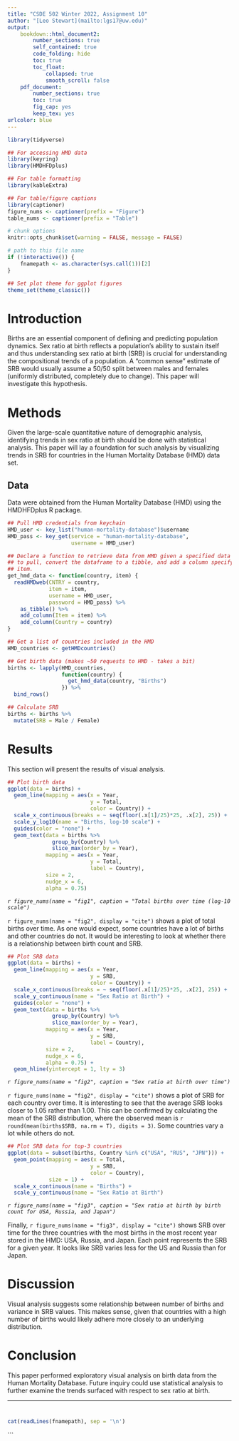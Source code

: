 ```yaml
---
title: "CSDE 502 Winter 2022, Assignment 10"
author: "[Leo Stewart](mailto:lgs17@uw.edu)"
output: 
    bookdown::html_document2:
        number_sections: true
        self_contained: true
        code_folding: hide
        toc: true
        toc_float:
            collapsed: true
            smooth_scroll: false
    pdf_document:
        number_sections: true
        toc: true
        fig_cap: yes
        keep_tex: yes
urlcolor: blue 
---
```


<!--these following settings control width and also make a DIV tag for black outlines for figures-->
<style type="text/css">
.main-container {
  max-width: 2400px !important;
  margin-left: auto;
  margin-right: auto;
}
</style>

<style>
.outline {
   background-color: #000000;
   padding:1px;
   display: inline-block;
}
</style>

```r
library(tidyverse)

## For accessing HMD data
library(keyring)
library(HMDHFDplus)

## For table formatting
library(kableExtra)

## For table/figure captions
library(captioner)
figure_nums <- captioner(prefix = "Figure")
table_nums <- captioner(prefix = "Table")

# chunk options
knitr::opts_chunk$set(warning = FALSE, message = FALSE)

# path to this file name
if (!interactive()) {
    fnamepath <- as.character(sys.call(1))[2]
}

## Set plot theme for ggplot figures
theme_set(theme_classic())
```

# Introduction
Births are an essential component of defining and predicting population dynamics. Sex ratio at birth reflects a population's ability to sustain itself and thus understanding sex ratio at birth (SRB) is crucial for understanding the compositional trends of a population. A "common sense" estimate of SRB would usually assume a 50/50 split between males and females (uniformly distributed, completely due to change). This paper will investigate this hypothesis.

# Methods
Given the large-scale quantitative nature of demographic analysis, identifying trends in sex ratio at birth should be done with statistical analysis. This paper will lay a foundation for such analysis by visualizing trends in SRB for countries in the Human Mortality Database (HMD) data set.

## Data
Data were obtained from the Human Mortality Database (HMD) using the HMDHFDplus R package.

```r
## Pull HMD credentials from keychain
HMD_user <- key_list("human-mortality-database")$username
HMD_pass <- key_get(service = "human-mortality-database", 
                    username = HMD_user)

## Declare a function to retrieve data from HMD given a specified data item 
## to pull, convert the dataframe to a tibble, and add a column specifying the 
## item.
get_hmd_data <- function(country, item) {
  readHMDweb(CNTRY = country, 
             item = item,
             username = HMD_user, 
             password = HMD_pass) %>%
    as_tibble() %>%
    add_column(Item = item) %>%
    add_column(Country = country)
}

## Get a list of countries included in the HMD
HMD_countries <- getHMDcountries()

## Get birth data (makes ~50 requests to HMD - takes a bit)
births <- lapply(HMD_countries,
                 function(country) {
                   get_hmd_data(country, "Births")
                 }) %>%
  bind_rows()

## Calculate SRB
births <- births %>%
  mutate(SRB = Male / Female)
```

# Results
This section will present the results of visual analysis.

```r
## Plot birth data
ggplot(data = births) +
  geom_line(mapping = aes(x = Year, 
                          y = Total,
                          color = Country)) +
  scale_x_continuous(breaks = ~ seq(floor(.x[1]/25)*25, .x[2], 25)) +
  scale_y_log10(name = "Births, log-10 scale") +
  guides(color = "none") +
  geom_text(data = births %>%
              group_by(Country) %>%
              slice_max(order_by = Year),
            mapping = aes(x = Year, 
                          y = Total,
                          label = Country),
            size = 2,
            nudge_x = 6,
            alpha = 0.75)
```

_`r figure_nums(name = "fig1", caption = "Total births over time (log-10 scale")`_


`r figure_nums(name = "fig2", display = "cite")` shows a plot of total births over time. As one would expect, some countries have a lot of births and other countries do not. It would be interesting to look at whether there is a relationship between birth count and SRB.

```r
## Plot SRB data
ggplot(data = births) +
  geom_line(mapping = aes(x = Year, 
                          y = SRB,
                          color = Country)) +
  scale_x_continuous(breaks = ~ seq(floor(.x[1]/25)*25, .x[2], 25)) +
  scale_y_continuous(name = "Sex Ratio at Birth") +
  guides(color = "none") +
  geom_text(data = births %>%
              group_by(Country) %>%
              slice_max(order_by = Year),
            mapping = aes(x = Year, 
                          y = SRB,
                          label = Country),
            size = 2,
            nudge_x = 6,
            alpha = 0.75) +
  geom_hline(yintercept = 1, lty = 3)
```

_`r figure_nums(name = "fig2", caption = "Sex ratio at birth over time")`_


`r figure_nums(name = "fig2", display = "cite")` shows a plot of SRB for each country over time. It is interesting to see that the average SRB looks closer to 1.05 rather than 1.00. This can be confirmed by calculating the mean of the SRB distribution, where the observed mean is `r round(mean(births$SRB, na.rm = T), digits = 3)`. Some countries vary a lot while others do not.

```r
## Plot SRB data for top-3 countries
ggplot(data = subset(births, Country %in% c("USA", "RUS", "JPN"))) +
  geom_point(mapping = aes(x = Total, 
                          y = SRB,
                          color = Country),
             size = 1) +
  scale_x_continuous(name = "Births") +
  scale_y_continuous(name = "Sex Ratio at Birth")
```

_`r figure_nums(name = "fig3", caption = "Sex ratio at birth by birth count for USA, Russia, and Japan")`_


Finally, `r figure_nums(name = "fig3", display = "cite")` shows SRB over time for the three countries with the most births in the most recent year stored in the HMD: USA, Russia, and Japan. Each point represents the SRB for a given year. It looks like SRB varies less for the US and Russia than for Japan.

# Discussion
Visual analysis suggests some relationship between number of births and variance in SRB values. This makes sense, given that countries with a high number of births would likely adhere more closely to an underlying distribution.

# Conclusion
This paper performed exploratory visual analysis on birth data from the Human Mortality Database. Future inquiry could use statistical analysis to further examine the trends surfaced with respect to sex ratio at birth.

<hr>

# {-}

```r
cat(readLines(fnamepath), sep = '\n')
```
```